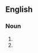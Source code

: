 ==English==

===Noun===
{{head|en|noun form}}

# {{plural of|en|drainpipe}}
# {{synonym of|en|drainpipe trousers}}